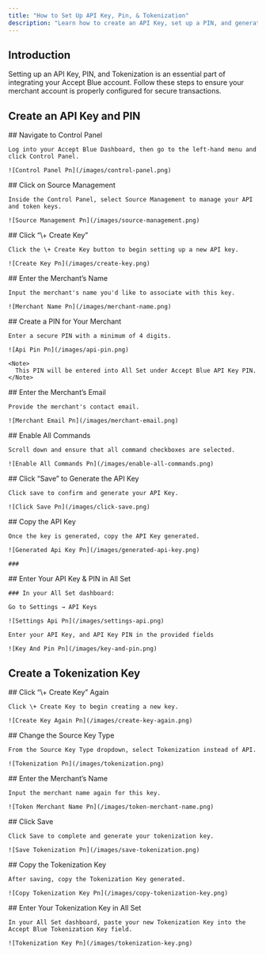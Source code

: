 ```yaml
---
title: "How to Set Up API Key, Pin, & Tokenization"
description: "Learn how to create an API Key, set up a PIN, and generate a tokenization key for your merchant account in Accept Blue."
---
```


## Introduction

Setting up an API Key, PIN, and Tokenization is an essential part of integrating your Accept Blue account. Follow these steps to ensure your merchant account is properly configured for secure transactions.

## Create an API Key and PIN

<Steps>
  <Step title="Step 1">
    ## Navigate to Control Panel

    Log into your Accept Blue Dashboard, then go to the left-hand menu and click Control Panel.

    ![Control Panel Pn](/images/control-panel.png)
  </Step>
  <Step title="Step 2">
    ## Click on Source Management

    Inside the Control Panel, select Source Management to manage your API and token keys.

    ![Source Management Pn](/images/source-management.png)
  </Step>
  <Step title="Step 3">
    ## Click “\+ Create Key”

    Click the \+ Create Key button to begin setting up a new API key.

    ![Create Key Pn](/images/create-key.png)
  </Step>
  <Step title="Step 4">
    ## Enter the Merchant’s Name

    Input the merchant's name you'd like to associate with this key.

    ![Merchant Name Pn](/images/merchant-name.png)
  </Step>
  <Step title="Step 5">
    ## Create a PIN for Your Merchant

    Enter a secure PIN with a minimum of 4 digits.

    ![Api Pin Pn](/images/api-pin.png)

    <Note>
      This PIN will be entered into All Set under Accept Blue API Key PIN.
    </Note>
  </Step>
  <Step title="Step 6">
    ## Enter the Merchant’s Email

    Provide the merchant's contact email.

    ![Merchant Email Pn](/images/merchant-email.png)
  </Step>
  <Step title="Step 7">
    ## Enable All Commands

    Scroll down and ensure that all command checkboxes are selected.

    ![Enable All Commands Pn](/images/enable-all-commands.png)
  </Step>
  <Step title="Step 8">
    ## Click “Save” to Generate the API Key

    Click save to confirm and generate your API Key.

    ![Click Save Pn](/images/click-save.png)
  </Step>
  <Step title="Step 9">
    ## Copy the API Key

    Once the key is generated, copy the API Key generated. 

    ![Generated Api Key Pn](/images/generated-api-key.png)

    ### 
  </Step>
  <Step title="Step 10">
    ## Enter Your API Key & PIN in All Set

    ### In your All Set dashboard:

    Go to Settings → API Keys

    ![Settings Api Pn](/images/settings-api.png)

    Enter your API Key, and API Key PIN in the provided fields

    ![Key And Pin Pn](/images/key-and-pin.png)
  </Step>
</Steps>

## Create a Tokenization Key

<Steps>
  <Step title="Step 1">
    ## Click “\+ Create Key” Again

    Click \+ Create Key to begin creating a new key.

    ![Create Key Again Pn](/images/create-key-again.png)
  </Step>
  <Step title="Step 2">
    ## Change the Source Key Type

    From the Source Key Type dropdown, select Tokenization instead of API.

    ![Tokenization Pn](/images/tokenization.png)
  </Step>
  <Step title="Step 3">
    ## Enter the Merchant’s Name

    Input the merchant name again for this key.

    ![Token Merchant Name Pn](/images/token-merchant-name.png)
  </Step>
  <Step title="Step 4">
    ## Click Save

    Click Save to complete and generate your tokenization key.

    ![Save Tokenization Pn](/images/save-tokenization.png)
  </Step>
  <Step title="Step 5">
    ## Copy the Tokenization Key

    After saving, copy the Tokenization Key generated. 

    ![Copy Tokenization Key Pn](/images/copy-tokenization-key.png)
  </Step>
  <Step title="Step 6">
    ## Enter Your Tokenization Key in All Set

    In your All Set dashboard, paste your new Tokenization Key into the Accept Blue Tokenization Key field.

    ![Tokenization Key Pn](/images/tokenization-key.png)
  </Step>
</Steps>